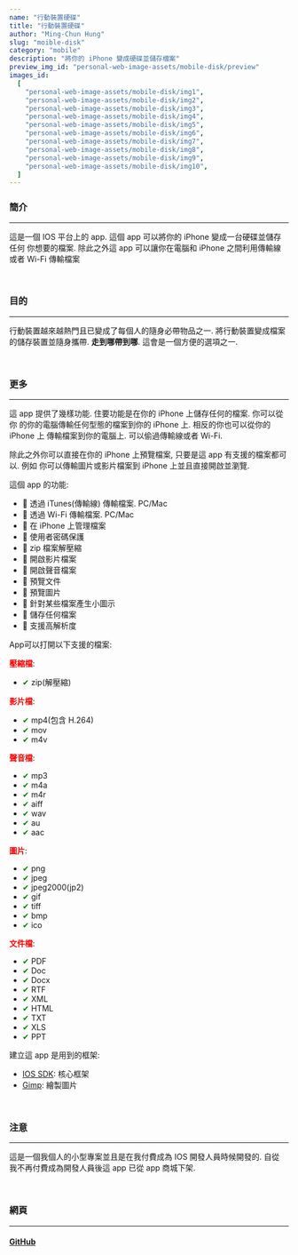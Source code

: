 ```yaml
---
name: "行動裝置硬碟"
title: "行動裝置硬碟"
author: "Ming-Chun Hung"
slug: "moible-disk"
category: "mobile"
description: "將你的 iPhone 變成硬碟並儲存檔案"
preview_img_id: "personal-web-image-assets/mobile-disk/preview"
images_id:
  [
    "personal-web-image-assets/mobile-disk/img1",
    "personal-web-image-assets/mobile-disk/img2",
    "personal-web-image-assets/mobile-disk/img3",
    "personal-web-image-assets/mobile-disk/img4",
    "personal-web-image-assets/mobile-disk/img5",
    "personal-web-image-assets/mobile-disk/img6",
    "personal-web-image-assets/mobile-disk/img7",
    "personal-web-image-assets/mobile-disk/img8",
    "personal-web-image-assets/mobile-disk/img9",
    "personal-web-image-assets/mobile-disk/img10",
  ]
---
```


### 簡介

---

這是一個 IOS 平台上的 app. 這個 app 可以將你的 iPhone 變成一台硬碟並儲存任何
你想要的檔案. 除此之外這 app 可以讓你在電腦和 iPhone 之間利用傳輸線或者 Wi-Fi
傳輸檔案

<br />

### 目的

---

行動裝置越來越熱門且已變成了每個人的隨身必帶物品之一. 將行動裝置變成檔案
的儲存裝置並隨身攜帶. **走到哪帶到哪**. 這會是一個方便的選項之一.

<br />

### 更多

---

這 app 提供了幾樣功能. 住要功能是在你的 iPhone 上儲存任何的檔案. 你可以從你
的你的電腦傳輸任何型態的檔案到你的 iPhone 上. 相反的你也可以從你的 iPhone 上
傳輸檔案到你的電腦上. 可以偷過傳輸線或者 Wi-Fi.

除此之外你可以直接在你的 iPhone 上預覽檔案, 只要是這 app 有支援的檔案都可以. 例如
你可以傳輸圖片或影片檔案到 iPhone 上並且直接開啟並瀏覽.

這個 app 的功能:

- 📌 透過 iTunes(傳輸線) 傳輸檔案. PC/Mac
- 📌 透過 Wi-Fi 傳輸檔案. PC/Mac
- 📌 在 iPhone 上管理檔案
- 📌 使用者密碼保護
- 📌 zip 檔案解壓縮
- 📌 開啟影片檔案
- 📌 開啟聲音檔案
- 📌 預覽文件
- 📌 預覽圖片
- 📌 針對某些檔案產生小圖示
- 📌 儲存任何檔案
- 📌 支援高解析度

App可以打開以下支援的檔案:

<span style="color:red">**壓縮檔**</span>:

- <span style="color:green">✔</span> zip(解壓縮)

<span style="color:red">**影片檔**</span>:

- <span style="color:green">✔</span> mp4(包含 H.264)
- <span style="color:green">✔</span> mov
- <span style="color:green">✔</span> m4v

<span style="color:red">**聲音檔**</span>:

- <span style="color:green">✔</span> mp3
- <span style="color:green">✔</span> m4a
- <span style="color:green">✔</span> m4r
- <span style="color:green">✔</span> aiff
- <span style="color:green">✔</span> wav
- <span style="color:green">✔</span> au
- <span style="color:green">✔</span> aac

<span style="color:red">**圖片**</span>:

- <span style="color:green">✔</span> png
- <span style="color:green">✔</span> jpeg
- <span style="color:green">✔</span> jpeg2000(jp2)
- <span style="color:green">✔</span> gif
- <span style="color:green">✔</span> tiff
- <span style="color:green">✔</span> bmp
- <span style="color:green">✔</span> ico

<span style="color:red">**文件檔**</span>:

- <span style="color:green">✔</span> PDF
- <span style="color:green">✔</span> Doc
- <span style="color:green">✔</span> Docx
- <span style="color:green">✔</span> RTF
- <span style="color:green">✔</span> XML
- <span style="color:green">✔</span> HTML
- <span style="color:green">✔</span> TXT
- <span style="color:green">✔</span> XLS
- <span style="color:green">✔</span> PPT

建立這 app 是用到的框架:

- [IOS SDK](https://developer.apple.com/whats-new/): 核心框架
- [Gimp](https://www.gimp.org/): 繪製圖片

<br />

### 注意

---

這是一個我個人的小型專案並且是在我付費成為 IOS 開發人員時候開發的. 自從
我不再付費成為開發人員後這 app 已從 app 商城下架.

<br />

### 網頁

---

#### [GitHub](https://github.com/NPMobileDev/MobileDisk)

<br />
